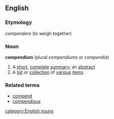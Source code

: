==English==
===Etymology===
{{L.}} ''compendere'' (to weigh together)
===Noun===
{{wikipedia}}
'''compendium'''  (plural ''compendiums'' or ''compendia'')
# A [[short]], [[complete]] [[summary]]; an [[abstract]]
# A [[list]] or [[collection]] of [[various]] [[item]]s
===Related terms===
*[[compend]]
*[[compendious]]
[[category:English nouns]]